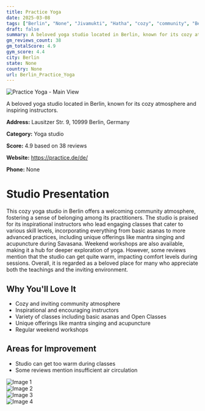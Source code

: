 ```yaml
---
title: Practice Yoga
date: 2025-03-08
tags: ["Berlin", "None", "Jivamukti", "Hatha", "cozy", "community", "Berlin"]  
draft: false
summary: A beloved yoga studio located in Berlin, known for its cozy atmosphere and inspiring instructors.
gm_reviews_count: 38
gm_totalScore: 4.9
gym_score: 4.4
city: Berlin
state: None
country: None
url: Berlin_Practice_Yoga
---
```


<div className="aspect-[16/9] relative my-8">
  <img 
    src="https://lh5.googleusercontent.com/p/AF1QipM9hxenaTrMBaw4s_GPtvcUcBgTCZZl9vopyOkB=w1920-h1080-k-no"
    alt="Practice Yoga - Main View"
    className="object-cover absolute inset-0 w-full h-full rounded-lg"
  />
</div>

A beloved yoga studio located in Berlin, known for its cozy atmosphere and inspiring instructors.

**Address:** Lausitzer Str. 9, 10999 Berlin, Germany

**Category:** Yoga studio

**Score:** 4.9 based on 38 reviews

**Website:** https://practice.de/de/

**Phone:** None

# Studio Presentation

This cozy yoga studio in Berlin offers a welcoming community atmosphere, fostering a sense of belonging among its practitioners. The studio is praised for its inspirational instructors who lead engaging classes that cater to various skill levels, incorporating everything from basic asanas to more advanced practices, including unique offerings like mantra singing and acupuncture during Savasana. Weekend workshops are also available, making it a hub for deeper exploration of yoga. However, some reviews mention that the studio can get quite warm, impacting comfort levels during sessions. Overall, it is regarded as a beloved place for many who appreciate both the teachings and the inviting environment.



## Why You'll Love It

- Cozy and inviting community atmosphere
- Inspirational and encouraging instructors
- Variety of classes including basic asanas and Open Classes
- Unique offerings like mantra singing and acupuncture
- Regular weekend workshops

## Areas for Improvement

- Studio can get too warm during classes
- Some reviews mention insufficient air circulation

<div className="grid grid-cols-1 xl:grid-cols-2 gap-4 my-8">
<div className="aspect-[4/3] relative"><img src="https://lh5.googleusercontent.com/p/AF1QipM3cqko0oT-Xqvman7HQdApaTj6t8ibvIhI6Q7Q=w1920-h1080-k-no" alt="Image 1" className="object-cover absolute inset-0 w-full h-full rounded-lg" /></div>
<div className="aspect-[4/3] relative"><img src="https://lh5.googleusercontent.com/p/AF1QipNIZ39h6UgJZbRL1Gu9L6-i4kdlUD6SQgLdZPvC=w1920-h1080-k-no" alt="Image 2" className="object-cover absolute inset-0 w-full h-full rounded-lg" /></div>
<div className="aspect-[4/3] relative"><img src="https://lh5.googleusercontent.com/p/AF1QipPMpPMzhpRmnYgzoCAzPMsSNIZPlOzomK4wGtif=w1920-h1080-k-no" alt="Image 3" className="object-cover absolute inset-0 w-full h-full rounded-lg" /></div>
<div className="aspect-[4/3] relative"><img src="https://lh5.googleusercontent.com/p/AF1QipM-VAq8hTaT0ShIT7oomzXhJavOC78QaSRlMW_a=w1920-h1080-k-no" alt="Image 4" className="object-cover absolute inset-0 w-full h-full rounded-lg" /></div>
</div>